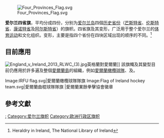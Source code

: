 [[Image:Four_Provinces_Flag.svg|thumb]]

'''爱尔兰四省旗'''，平均分成四份，分别为[[爱尔兰岛|爱尔兰岛]]四個[[愛爾蘭省份|历史省份]]（[[芒斯特省|芒斯特省]]、[[伦斯特省|伦斯特省]]、[[康诺特省|康诺特省]]及[[阿尔斯特省|阿尔斯特省]]）的旗帜。四省旗及其变形，广泛用于整个爱尔兰的[[体育运动|体育运动]]和文化组织。变形，主要是指四个省份在四块区域出现的顺序的不同。<ref>Heraldry in Ireland, The National Library of Ireland</ref>

==目前應用==
[[File:England_v_Ireland_2013_RLWC_(3).jpg|thumb]]英格蘭對愛爾蘭]]
該旗幟及其變型目前仍應用於許多遍及整個[[愛爾蘭島|愛爾蘭島]]的組織，例如[[愛爾蘭國家橄欖球隊|愛爾蘭橄欖球隊]]、{{link-en|愛爾蘭國家男子曲棍球隊|Ireland men's national field hockey team|愛爾蘭男子曲棍球隊}}及{{link-en|愛爾蘭業餘拳擊協會|Irish Amateur Boxing Association}}。

<gallery>
Image:IRFU flag.svg|愛爾蘭橄欖球隊隊旗
Image:Flag of Ireland hockey team.svg|愛爾蘭曲棍球隊隊旗
|愛爾蘭業餘拳擊協會徽章
</gallery>

== 參考文獻 ==
{{Reflist}}

[[Category:愛爾蘭省份|:]]
[[Category:爱尔兰旗帜|Category:爱尔兰旗帜]]
[[Category:欧洲行政区旗帜|Category:欧洲行政区旗帜]]